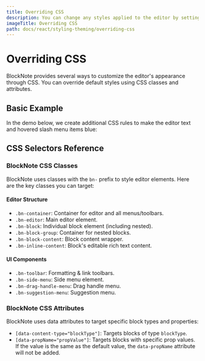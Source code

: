 ```yaml
---
title: Overriding CSS
description: You can change any styles applied to the editor by setting your own CSS styles.
imageTitle: Overriding CSS
path: docs/react/styling-theming/overriding-css
---
```


# Overriding CSS

BlockNote provides several ways to customize the editor's appearance through CSS. You can override default styles using CSS classes and attributes.

## Basic Example

In the demo below, we create additional CSS rules to make the editor text and hovered slash menu items blue:

<Example name="theming/theming-css" />

## CSS Selectors Reference

### BlockNote CSS Classes

BlockNote uses classes with the `bn-` prefix to style editor elements. Here are the key classes you can target:

#### Editor Structure

- `.bn-container`: Container for editor and all menus/toolbars.
- `.bn-editor`: Main editor element.
- `.bn-block`: Individual block element (including nested).
- `.bn-block-group`: Container for nested blocks.
- `.bn-block-content`: Block content wrapper.
- `.bn-inline-content`: Block's editable rich text content.

#### UI Components

- `.bn-toolbar`: Formatting & link toolbars.
- `.bn-side-menu`: Side menu element.
- `.bn-drag-handle-menu`: Drag handle menu.
- `.bn-suggestion-menu`: Suggestion menu.

### BlockNote CSS Attributes

BlockNote uses data attributes to target specific block types and properties:

- `[data-content-type="blockType"]`: Targets blocks of type `blockType`.
- `[data-propName="propValue"]`: Targets blocks with specific prop values. If the value is the same as the default value, the `data-propName` attribute will not be added.
